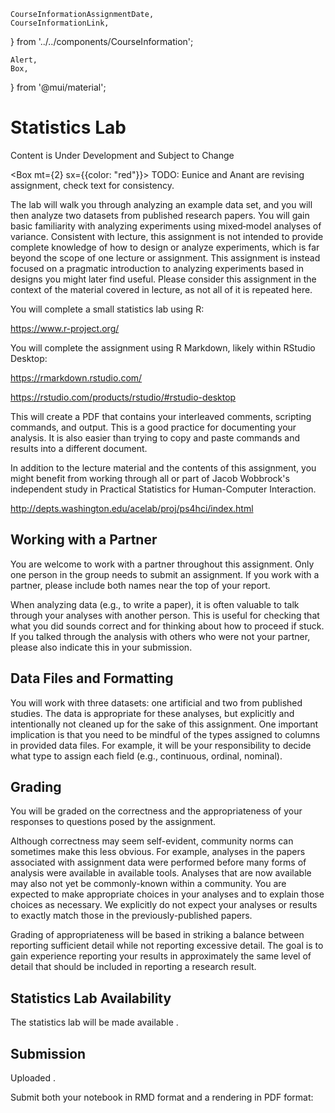     CourseInformationAssignmentDate,
    CourseInformationLink,
} from '../../components/CourseInformation';

    Alert,
    Box,
} from '@mui/material';

# Statistics Lab

<Alert severity='error'>Content is Under Development and Subject to Change</Alert>

<Box mt={2} sx={{color: "red"}}>
TODO: Eunice and Anant are revising assignment, check text for consistency.
</Box>

The lab will walk you through analyzing an example data set,
and you will then analyze two datasets from published research papers.
You will gain basic familiarity with analyzing experiments using mixed‑model analyses of variance.
Consistent with lecture, this assignment is not intended to provide complete knowledge of how to design
or analyze experiments, which is far beyond the scope of one lecture or assignment.
This assignment is instead focused on a pragmatic introduction to analyzing
experiments based in designs you might later find useful.
Please consider this assignment in the context of the material covered in lecture, as not all of it is repeated here.

You will complete a small statistics lab using R:

<https://www.r-project.org/>

You will complete the assignment using R Markdown, likely within RStudio Desktop:

<https://rmarkdown.rstudio.com/>

<https://rstudio.com/products/rstudio/#rstudio-desktop>

This will create a PDF that contains your interleaved comments, scripting commands, and output.
This is a good practice for documenting your analysis.
It is also easier than trying to copy and paste commands and results into a different document.

In addition to the lecture material and the contents of this assignment,
you might benefit from working through all or part of
Jacob Wobbrock's independent study in Practical Statistics for Human-Computer Interaction.

<http://depts.washington.edu/acelab/proj/ps4hci/index.html>

## Working with a Partner

You are welcome to work with a partner throughout this assignment.
Only one person in the group needs to submit an assignment.
If you work with a partner, please include both names near the top of your report.

When analyzing data (e.g., to write a paper), it is often valuable to talk through your analyses with another person.
This is useful for checking that what you did sounds correct and for thinking about how to proceed if stuck.
If you talked through the analysis with others who were not your partner, please also indicate this in your submission.

## Data Files and Formatting

You will work with three datasets: one artificial and two from published studies.
The data is appropriate for these analyses, but explicitly and intentionally not cleaned up for the sake of this assignment.
One important implication is that you need to be mindful of the types assigned to columns in provided data files.
For example, it will be your responsibility to decide what type to assign each field (e.g., continuous, ordinal, nominal).

## Grading

You will be graded on the correctness and the appropriateness of your responses to questions posed by the assignment.

Although correctness may seem self-evident, community norms can sometimes make this less obvious.
For example, analyses in the papers associated with assignment data were performed before many forms of analysis were available in available tools.
Analyses that are now available may also not yet be commonly-known within a community.
You are expected to make appropriate choices in your analyses and to explain those choices as necessary.
We explicitly do not expect your analyses or results to exactly match those in the previously-published papers.

Grading of appropriateness will be based in striking a balance between reporting sufficient detail while not reporting excessive detail.
The goal is to gain experience reporting your results in approximately the same level of detail that should be included in reporting a research result.

## Statistics Lab Availability

The statistics lab will be made available <CourseInformationAssignmentDate assignmentDateName='assignmentDateAvailableStatisticsLab' />.

<!--
The statistics lab is available for download:

<p><CourseInformationLink linkName='linkStatisticsLab' /></p>
-->

## Submission

Uploaded <CourseInformationAssignmentDate assignmentDateName='assignmentDateDueStatisticsLab' />.

Submit both your notebook in RMD format and a rendering in PDF format:

<p><CourseInformationLink linkName='linkSubmitStatisticsLab' /></p>
